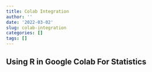 ```yaml
---
title: Colab Integration
author: ''
date: '2022-03-02'
slug: colab-integration
categories: []
tags: []
---
```


## Using R in Google Colab For Statistics 

<script src="https://gist.github.com/rkavalakatt/eb9224928a8a0199d957ca5b29b2c704.js"></script>
